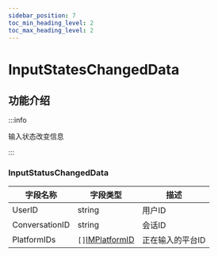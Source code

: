 ```yaml
---
sidebar_position: 7
toc_min_heading_level: 2
toc_max_heading_level: 2
---
```


# InputStatesChangedData

## 功能介绍

:::info

输入状态改变信息

:::

### InputStatusChangedData

| 字段名称          | 字段类型                                           | 描述                                                                  |
| ----------------- | -------------------------------------------------- | --------------------------------------------------------------------- |
| UserID          | string                                               | 用户ID                                                              |
| ConversationID     | string                                               | 会话ID                                                   |
| PlatformIDs      |  `[]`[IMPlatformID](/docs/sdks/enum/platform.mdx)                                            | 正在输入的平台ID                                                    |



